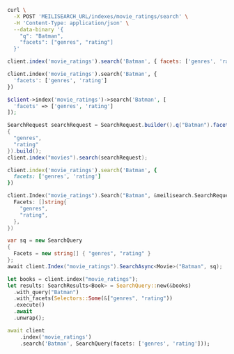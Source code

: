 <CodeGroup>

```bash cURL
curl \
  -X POST 'MEILISEARCH_URL/indexes/movie_ratings/search' \
  -H 'Content-Type: application/json' \
  --data-binary '{
    "q": "Batman",
    "facets": ["genres", "rating"]
  }'
```


```javascript JS
client.index('movie_ratings').search('Batman', { facets: ['genres', 'rating'] })
```


```python Python
client.index('movie_ratings').search('Batman', {
  'facets': ['genres', 'rating']
})
```


```php PHP
$client->index('movie_ratings')->search('Batman', [
  'facets' => ['genres', 'rating']
]);
```


```java Java
SearchRequest searchRequest = SearchRequest.builder().q("Batman").facets(new String[]
{
  "genres",
  "rating"
}).build();
client.index("movies").search(searchRequest);
```


```ruby Ruby
client.index('movie_ratings').search('Batman', {
  facets: ['genres', 'rating']
})
```


```go Go
client.Index("movie_ratings").Search("Batman", &meilisearch.SearchRequest{
  Facets: []string{
    "genres",
    "rating",
  },
})
```


```csharp C#
var sq = new SearchQuery
{
  Facets = new string[] { "genres", "rating" }
};
await client.Index("movie_ratings").SearchAsync<Movie>("Batman", sq);
```


```rust Rust
let books = client.index("movie_ratings");
let results: SearchResults<Book> = SearchQuery::new(&books)
  .with_query("Batman")
  .with_facets(Selectors::Some(&["genres", "rating"))
  .execute()
  .await
  .unwrap();
```


```dart Dart
await client
    .index('movie_ratings')
    .search('Batman', SearchQuery(facets: ['genres', 'rating']));
```

</CodeGroup>